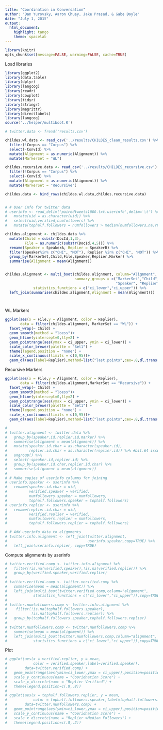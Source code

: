 ```yaml
---
title: "Coordination in Conversation"
author: "Dan Yurovsky, Aaron Chuey, Jake Prasad, & Gabe Doyle"
date: "July 1, 2015"
output:
  html_document:
    highlight: tango
    theme: spacelab
---
```

```r
library(knitr)
opts_chunk$set(message=FALSE, warning=FALSE, cache=TRUE)
```

Load libraries
```r
library(ggplot2)
library(data.table)
library(dplyr)
library(langcog)
library(readr)
library(cowplot)
library(tidyr)
library(stringr)
library(magrittr)
library(directlabels)
library(langcog)
source('../helper/multiboot.R')
```

```r
# twitter.data <- fread('results.csv') 

childes.wl.data <- read_csv('../results/CHILDES_clean_results.csv') %>%
  filter(!Corpus == "Corpus") %>%
  select(-ConvId) %>%
  mutate(Alignment = as.numeric(Alignment)) %>%
  mutate(MarkerSet = "WL")

childes.recursive.data <- read_csv('../results/CHILDES_recursive.csv') %>%
  filter(!Corpus == "Corpus") %>%
  select(-ConvId) %>% 
  mutate(Alignment = as.numeric(Alignment)) %>%
  mutate(MarkerSet = "Recursive")

childes.data <- bind_rows(childes.wl.data,childes.recursive.data)


# # User info for twitter data
# userinfo <- read_delim('pairedtweets1000.txt.userinfo',delim='\t') %>%
#   mutate(uid = as.character(uid)) %>%
#   select(uid,verified,numfollowers) %>%
#   mutate(tophalf.followers = numfollowers > median(numfollowers,na.rm=T))
```

```r
childes.alignment <- childes.data %>%
  mutate(Child = substr(DocId,1,3),
         File = as.numeric(substr(DocId,4,5))) %>%
  rename(Speaker = SpeakerA, Replier = SpeakerB) %>%
  filter(Speaker%in% c("CHI", "MOT"), Replier %in% c("CHI", "MOT")) %>%
  group_by(MarkerSet,Child,File,Speaker,Replier,Marker) %>%
  summarise(Alignment = mean(Alignment)) 


childes.alignment <- multi_boot(childes.alignment, column="Alignment",
                                summary_groups = c("MarkerSet","Child", "File", 
                                                   "Speaker", "Replier"),
             statistics_functions = c("ci_lower","ci_upper")) %>%
  left_join(summarise(childes.alignment,Alignment = mean(Alignment)))

  
```

WL Markers
```r
ggplot(aes(x = File,y = Alignment, color = Replier), 
       data = filter(childes.alignment, MarkerSet == "WL")) +
  facet_wrap(~ Child) +
  geom_smooth(method = "loess")+
  geom_hline(yintercept=0,lty=2) +
  geom_pointrange(aes(ymax = ci_upper, ymin = ci_lower)) +
  scale_color_brewer(palette = "Set1") +
  theme(legend.position = "none") +
  scale_x_continuous(limits = c(0,95))+
  geom_dl(aes(label=Replier),method=list("last.points",cex=.8,dl.trans(x=x +.2)))
```

Recursive Markers
```r
ggplot(aes(x = File,y = Alignment, color = Replier), 
       data = filter(childes.alignment,MarkerSet == "Recursive")) +
  facet_wrap(~ Child) +
  geom_smooth(method = "loess")+
  geom_hline(yintercept=0,lty=2) +
  geom_pointrange(aes(ymax = ci_upper, ymin = ci_lower)) +
  scale_color_brewer(palette = "Set1") +
  theme(legend.position = "none") +
  scale_x_continuous(limits = c(0,95))+
  geom_dl(aes(label=Replier),method=list("last.points",cex=.8,dl.trans(x=x +.2)))
```

```r
# 
# twitter.alignment <- twitter.data %>%
#   group_by(speaker.id,replier.id,marker) %>%
#   summarise(alignment = mean(alignment)) %>%
#   mutate(speaker.id.char = as.character(speaker.id),
#          replier.id.char = as.character(replier.id)) %>% #bit.64 issues
#   ungroup() %>%
#   select(-speaker.id,replier.id) %>%
#   group_by(speaker.id.char,replier.id.char) %>%
#   summarise(alignment = mean(alignment))
# 
# # Make copies of userinfo columns for joining
# userinfo.speaker <- userinfo %>%
#   rename(speaker.id.char = uid,
#          verified.speaker = verified,
#          numfollowers.speaker = numfollowers,
#          tophalf.followers.speaker = tophalf.followers)
# userinfo.replier <- userinfo %>%
#   rename(replier.id.char = uid,
#          verified.replier = verified,
#          numfollowers.replier = numfollowers,
#          tophalf.followers.replier = tophalf.followers)

# # Add userinfo data to alignments 
# twitter.info.alignment <- left_join(twitter.alignment,
#                                     userinfo.speaker,copy=TRUE) %>%
#   left_join(userinfo.replier, copy=TRUE)
```

Compute alignments by userinfo
```r
# twitter.verified.comp <- twitter.info.alignment %>%
#   filter(!is.na(verified.speaker),!is.na(verified.replier)) %>%
#   group_by(verified.speaker,verified.replier) 
# 
# twitter.verified.comp <- twitter.verified.comp %>%
#   summarise(mean = mean(alignment)) %>%
#   left_join(multi_boot(twitter.verified.comp,column="alignment",
#            statistics_functions = c("ci_lower","ci_upper")),copy=TRUE)
# 
# twitter.numfollowers.comp <- twitter.info.alignment %>%
#    filter(!is.na(tophalf.followers.speaker),
#           !is.na(tophalf.followers.replier)) %>%
#   group_by(tophalf.followers.speaker,tophalf.followers.replier)
# 
# twitter.numfollowers.comp <- twitter.numfollowers.comp %>%
#   summarise(mean = mean(alignment)) %>%
#   left_join(multi_boot(twitter.numfollowers.comp,column="alignment",
#            statistics_functions = c("ci_lower","ci_upper")),copy=TRUE)
```

Plot
```r
# ggplot(aes(x = verified.replier, y = mean, 
#            color = verified.speaker,label=verified.speaker),
#        data=twitter.verified.comp) +
#   geom_pointrange(aes(ymin=ci_lower,ymax = ci_upper),position=position_dodge(.5)) +
#   scale_y_continuous(name = "Cooridnation Score") +
#   scale_x_discrete(name = "Replier Verified") +
#   theme(legend.position=c(.8,.8))
# 
# ggplot(aes(x = tophalf.followers.replier, y = mean, 
#            color = tophalf.followers.speaker,label=tophalf.followers.speaker),
#        data=twitter.numfollowers.comp) +
#   geom_pointrange(aes(ymin=ci_lower,ymax = ci_upper),position=position_dodge(.5)) +
#   scale_y_continuous(name = "Cooridnation Score") +
#   scale_x_discrete(name = "Replier >Median Followers") +
#   theme(legend.position=c(.8,.2))
```
